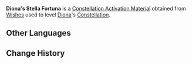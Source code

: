 {{Item Infobox
|id           = 001139
|image        = Item Stella Fortuna (4 Star).png
|type         = Constellation Activation Materials
|group        = Stella Fortuna
|rarity       = 4
|description  = [[Diona]]'s Constellation Activation Material
|source1      = [[Wishes]]
}}
'''Diona's Stella Fortuna''' is a [[Constellation Activation Material]] obtained from [[Wishes]] used to level [[Diona]]'s [[Constellation]].

==Other Languages==
{{Other Languages|default_hidden = 1
|en      = Diona's Stella Fortuna
|zhs     = 迪奥娜的命星
|zhs_rm  = Díàonà de Mìng Xīng
|zht     = 迪奥娜的命星
|zht_rm  = Díàonà de Mìng Xīng
|ja      = ディオナの星屑
|ja_rm   = Diona no Hoshikuzu
|ko      = 디오나의 운명의 별
|ko_rm   = 
|es      = Stella Fortuna de Diona
|fr      = Stella Fortuna de Diona
|ru      = Удача Дионы
|th      = ดวงดาวแห่งชีวิตของ Diona
|th_rm   = Duanggdao Haeng Chiwit Khong Diona
|vi      = Chòm Sao Của Diona
|de      = Stella Fortuna von Diona
|id      = Diona's Stella Fortuna
|pt      = Stella Fortuna de Diona
}}

==Change History==
{{Change History|1.1}}
